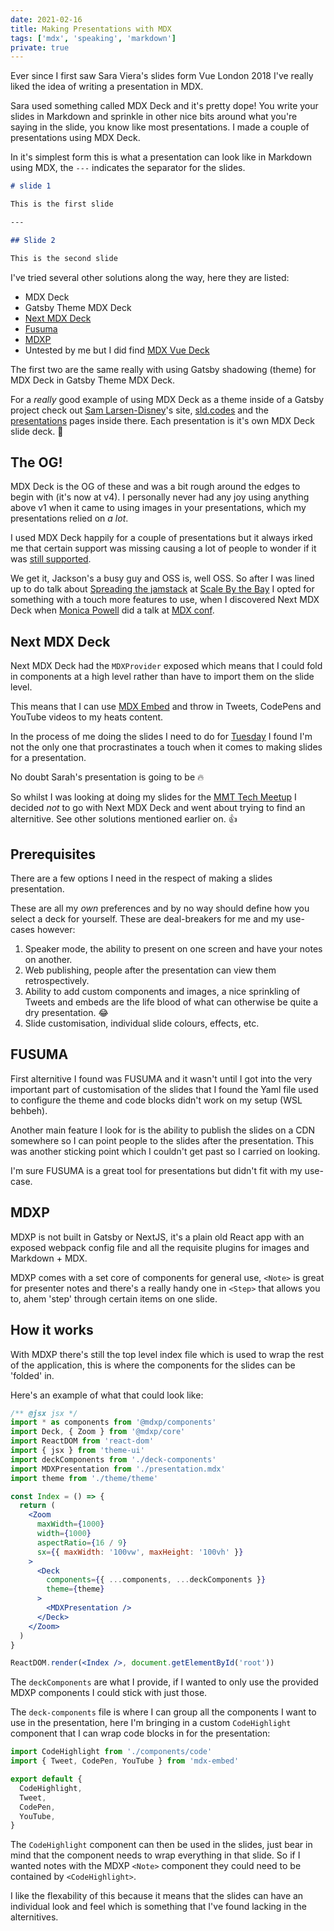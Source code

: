 ```yaml
---
date: 2021-02-16
title: Making Presentations with MDX
tags: ['mdx', 'speaking', 'markdown']
private: true
---
```


Ever since I first saw Sara Viera's slides form Vue London 2018 I've
really liked the idea of writing a presentation in MDX.

Sara used something called MDX Deck and it's pretty dope! You write
your slides in Markdown and sprinkle in other nice bits around what
you're saying in the slide, you know like most presentations. I made a
couple of presentations using MDX Deck.

In it's simplest form this is what a presentation can look like in
Markdown using MDX, the `---` indicates the separator for the slides.

```markdown
# slide 1

This is the first slide

---

## Slide 2

This is the second slide
```

I've tried several other solutions along the way, here they are
listed:

- MDX Deck
- Gatsby Theme MDX Deck
- [Next MDX Deck]
- [Fusuma]
- [MDXP]
- Untested by me but I did find [MDX Vue Deck]

The first two are the same really with using Gatsby shadowing (theme)
for MDX Deck in Gatsby Theme MDX Deck.

For a _really_ good example of using MDX Deck as a theme inside of a
Gatsby project check out [Sam Larsen-Disney]'s site, [sld.codes] and
the [presentations] pages inside there. Each presentation is it's own
MDX Deck slide deck. 🤯

## The OG!

MDX Deck is the OG of these and was a bit rough around the edges to
begin with (it's now at v4). I personally never had any joy using
anything above v1 when it came to using images in your presentations,
which my presentations relied on _a lot_.

I used MDX Deck happily for a couple of presentations but it always
irked me that certain support was missing causing a lot of people to
wonder if it was [still supported].

We get it, Jackson's a busy guy and OSS is, well OSS. So after I was
lined up to do talk about [Spreading the jamstack] at [Scale By the
Bay] I opted for something with a touch more features to use, when I
discovered Next MDX Deck when [Monica Powell] did a talk at [MDX
conf].

## Next MDX Deck

Next MDX Deck had the `MDXProvider` exposed which means that I could
fold in components at a high level rather than have to import them on
the slide level.

This means that I can use [MDX Embed] and throw in Tweets, CodePens
and YouTube videos to my heats content.

In the process of me doing the slides I need to do for [Tuesday] I
found I'm not the only one that procrastinates a touch when it comes
to making slides for a presentation.

No doubt Sarah's presentation is going to be 🔥

<Tweet tweetLink="sarah_edo/status/1357708732847644678" />

So whilst I was looking at doing my slides for the [MMT Tech Meetup] I
decided _not_ to go with Next MDX Deck and went about trying to find
an alternitive. See other solutions mentioned earlier on. 👍

## Prerequisites

There are a few options I need in the respect of making a slides
presentation.

These are all my _own_ preferences and by no way should define how you
select a deck for yourself. These are deal-breakers for me and my
use-cases however:

1. Speaker mode, the ability to present on one screen and have your
   notes on another.
1. Web publishing, people after the presentation can view them
   retrospectively.
1. Ability to add custom components and images, a nice sprinkling of
   Tweets and embeds are the life blood of what can otherwise be quite
   a dry presentation. 😂
1. Slide customisation, individual slide colours, effects, etc.

## FUSUMA

First alternitive I found was FUSUMA and it wasn't until I got into
the very important part of customisation of the slides that I found
the Yaml file used to configure the theme and code blocks didn't work
on my setup (WSL behbeh).

Another main feature I look for is the ability to publish the slides
on a CDN somewhere so I can point people to the slides after the
presentation. This was another sticking point which I couldn't get
past so I carried on looking.

I'm sure FUSUMA is a great tool for presentations but didn't fit with
my use-case.

## MDXP

MDXP is not built in Gatsby or NextJS, it's a plain old React app with
an exposed webpack config file and all the requisite plugins for
images and Markdown + MDX.

MDXP comes with a set core of components for general use, `<Note>` is
great for presenter notes and there's a really handy one in `<Step>`
that allows you to, ahem 'step' through certain items on one slide.

## How it works

With MDXP there's still the top level index file which is used to wrap
the rest of the application, this is where the components for the
slides can be 'folded' in.

Here's an example of what that could look like:

```jsx {6,19}
/** @jsx jsx */
import * as components from '@mdxp/components'
import Deck, { Zoom } from '@mdxp/core'
import ReactDOM from 'react-dom'
import { jsx } from 'theme-ui'
import deckComponents from './deck-components'
import MDXPresentation from './presentation.mdx'
import theme from './theme/theme'

const Index = () => {
  return (
    <Zoom
      maxWidth={1000}
      width={1000}
      aspectRatio={16 / 9}
      sx={{ maxWidth: '100vw', maxHeight: '100vh' }}
    >
      <Deck
        components={{ ...components, ...deckComponents }}
        theme={theme}
      >
        <MDXPresentation />
      </Deck>
    </Zoom>
  )
}

ReactDOM.render(<Index />, document.getElementById('root'))
```

The `deckComponents` are what I provide, if I wanted to only use the
provided MDXP components I could stick with just those.

The `deck-components` file is where I can group all the components I
want to use in the presentation, here I'm bringing in a custom
`CodeHighlight` component that I can wrap code blocks in for the
presentation:

```jsx {1,5}
import CodeHighlight from './components/code'
import { Tweet, CodePen, YouTube } from 'mdx-embed'

export default {
  CodeHighlight,
  Tweet,
  CodePen,
  YouTube,
}
```

The `CodeHighlight` component can then be used in the slides, just
bear in mind that the component needs to wrap everything in that
slide. So if I wanted notes with the MDXP `<Note>` component they
could need to be contained by `<CodeHighlight>`.

I like the flexability of this because it means that the slides can
have an individual look and feel which is something that I've found
lacking in the alternitives.

<!-- Links -->

[next mdx deck]: https://github.com/whoisryosuke/next-mdx-deck
[fusuma]: https://hiroppy.github.io/fusuma/
[mdx vue deck]: https://github.com/godkinmo/mdx-vue-deck
[mdxp]: https://0phoff.github.io/MDXP
[still supported]: https://github.com/jxnblk/mdx-deck/issues/765
[spreading the jamstack]: https://www.youtube.com/watch?v=L7_z8rcbFPg
[scale by the bay]: https://www.scale.bythebay.io/
[monica powell]: https://github.com/M0nica/migrating-to-mdx
[mdx conf]: https://mdxjs.com/conf/
[sam larsen-disney]: https://twitter.com/SamLarsenDisney
[sld.codes]: https://sld.codes/
[presentations]: https://sld.codes/presentations
[mdx embed]: https://www.mdx-embed.com/
[tuesday]:
  https://www.linkedin.com/events/mmttechmeetup-gatsbyjs-feb20216762857247988031488/
[mmt tech meetup]:
  https://www.linkedin.com/events/mmttechmeetup-gatsbyjs-feb20216762857247988031488/
